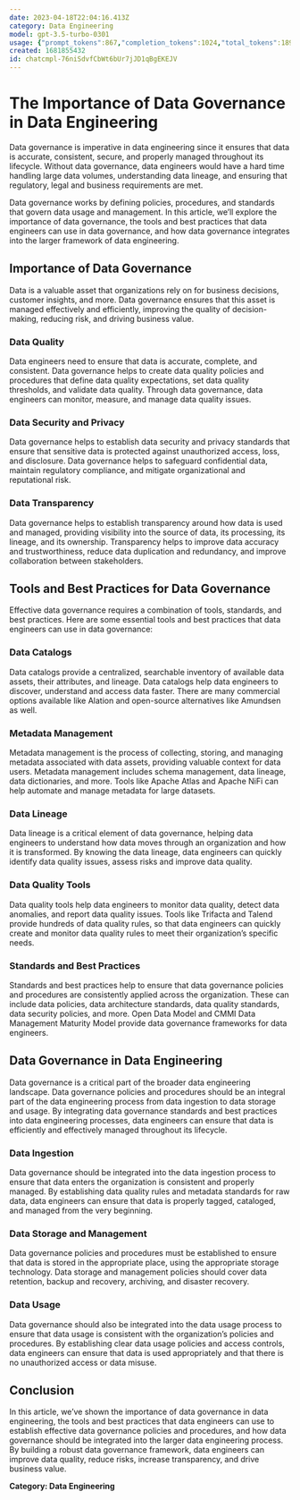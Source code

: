 ```yaml
---
date: 2023-04-18T22:04:16.413Z
category: Data Engineering
model: gpt-3.5-turbo-0301
usage: {"prompt_tokens":867,"completion_tokens":1024,"total_tokens":1891}
created: 1681855432
id: chatcmpl-76niSdvfCbWt6bUr7jJD1qBgEKEJV
---
```


# The Importance of Data Governance in Data Engineering

Data governance is imperative in data engineering since it ensures that data is accurate, consistent, secure, and properly managed throughout its lifecycle. Without data governance, data engineers would have a hard time handling large data volumes, understanding data lineage, and ensuring that regulatory, legal and business requirements are met.

Data governance works by defining policies, procedures, and standards that govern data usage and management. In this article, we’ll explore the importance of data governance, the tools and best practices that data engineers can use in data governance, and how data governance integrates into the larger framework of data engineering.

## Importance of Data Governance

Data is a valuable asset that organizations rely on for business decisions, customer insights, and more. Data governance ensures that this asset is managed effectively and efficiently, improving the quality of decision-making, reducing risk, and driving business value.

### Data Quality

Data engineers need to ensure that data is accurate, complete, and consistent. Data governance helps to create data quality policies and procedures that define data quality expectations, set data quality thresholds, and validate data quality. Through data governance, data engineers can monitor, measure, and manage data quality issues.

### Data Security and Privacy

Data governance helps to establish data security and privacy standards that ensure that sensitive data is protected against unauthorized access, loss, and disclosure. Data governance helps to safeguard confidential data, maintain regulatory compliance, and mitigate organizational and reputational risk.

### Data Transparency

Data governance helps to establish transparency around how data is used and managed, providing visibility into the source of data, its processing, its lineage, and its ownership. Transparency helps to improve data accuracy and trustworthiness, reduce data duplication and redundancy, and improve collaboration between stakeholders.

## Tools and Best Practices for Data Governance

Effective data governance requires a combination of tools, standards, and best practices. Here are some essential tools and best practices that data engineers can use in data governance:

### Data Catalogs

Data catalogs provide a centralized, searchable inventory of available data assets, their attributes, and lineage. Data catalogs help data engineers to discover, understand and access data faster. There are many commercial options available like Alation and open-source alternatives like Amundsen as well.

### Metadata Management

Metadata management is the process of collecting, storing, and managing metadata associated with data assets, providing valuable context for data users. Metadata management includes schema management, data lineage, data dictionaries, and more. Tools like Apache Atlas and Apache NiFi can help automate and manage metadata for large datasets.

### Data Lineage

Data lineage is a critical element of data governance, helping data engineers to understand how data moves through an organization and how it is transformed. By knowing the data lineage, data engineers can quickly identify data quality issues, assess risks and improve data quality.

### Data Quality Tools

Data quality tools help data engineers to monitor data quality, detect data anomalies, and report data quality issues. Tools like Trifacta and Talend provide hundreds of data quality rules, so that data engineers can quickly create and monitor data quality rules to meet their organization’s specific needs.

### Standards and Best Practices

Standards and best practices help to ensure that data governance policies and procedures are consistently applied across the organization. These can include data policies, data architecture standards, data quality standards, data security policies, and more. Open Data Model and CMMI Data Management Maturity Model provide data governance frameworks for data engineers.

## Data Governance in Data Engineering

Data governance is a critical part of the broader data engineering landscape. Data governance policies and procedures should be an integral part of the data engineering process from data ingestion to data storage and usage. By integrating data governance standards and best practices into data engineering processes, data engineers can ensure that data is efficiently and effectively managed throughout its lifecycle.

### Data Ingestion

Data governance should be integrated into the data ingestion process to ensure that data enters the organization is consistent and properly managed. By establishing data quality rules and metadata standards for raw data, data engineers can ensure that data is properly tagged, cataloged, and managed from the very beginning.

### Data Storage and Management

Data governance policies and procedures must be established to ensure that data is stored in the appropriate place, using the appropriate storage technology. Data storage and management policies should cover data retention, backup and recovery, archiving, and disaster recovery.

### Data Usage

Data governance should also be integrated into the data usage process to ensure that data usage is consistent with the organization’s policies and procedures. By establishing clear data usage policies and access controls, data engineers can ensure that data is used appropriately and that there is no unauthorized access or data misuse.

## Conclusion

In this article, we’ve shown the importance of data governance in data engineering, the tools and best practices that data engineers can use to establish effective data governance policies and procedures, and how data governance should be integrated into the larger data engineering process. By building a robust data governance framework, data engineers can improve data quality, reduce risks, increase transparency, and drive business value.

**Category: Data Engineering**